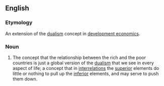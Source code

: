==English==

===Etymology===
An extension of the [[dualism]] concept in [[development economics]]. 

===Noun===
{{head|en|noun|head=[[dualistic]] [[development]]}}

# {{context|economics|lang=en}} The concept that the relationship between the rich and the poor countries is just a global version of the [[dualism]] that we see in every aspect of life; a concept that in [[interrelations]] the [[superior]] elements do little or nothing to pull up the [[inferior]] elements, and may serve to push them down.